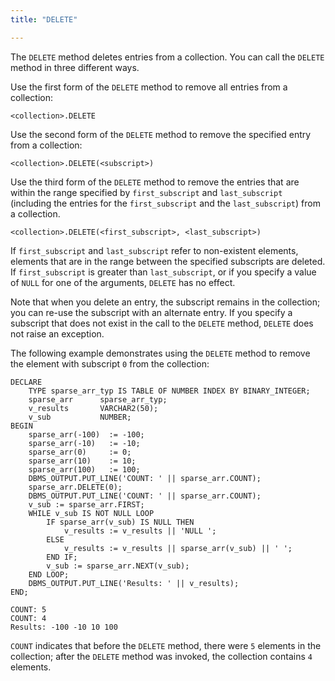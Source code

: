```yaml
---
title: "DELETE"

---
```


<div id="deletes" class="registered_link"></div>

The `DELETE` method deletes entries from a collection. You can call the `DELETE` method in three different ways.

Use the first form of the `DELETE` method to remove all entries from a collection:

```text
<collection>.DELETE
```

Use the second form of the `DELETE` method to remove the specified entry from a collection:

```text
<collection>.DELETE(<subscript>)
```

Use the third form of the `DELETE` method to remove the entries that are within the range specified by `first_subscript` and `last_subscript` (including the entries for the `first_subscript` and the `last_subscript`) from a collection.

```text
<collection>.DELETE(<first_subscript>, <last_subscript>)
```

If `first_subscript` and `last_subscript` refer to non-existent elements, elements that are in the range between the specified subscripts are deleted. If `first_subscript` is greater than `last_subscript`, or if you specify a value of `NULL` for one of the arguments, `DELETE` has no effect.

Note that when you delete an entry, the subscript remains in the collection; you can re-use the subscript with an alternate entry. If you specify a subscript that does not exist in the call to the `DELETE` method, `DELETE` does not raise an exception.

The following example demonstrates using the `DELETE` method to remove the element with subscript `0` from the collection:

```text
DECLARE
    TYPE sparse_arr_typ IS TABLE OF NUMBER INDEX BY BINARY_INTEGER;
    sparse_arr      sparse_arr_typ;
    v_results       VARCHAR2(50);
    v_sub           NUMBER;
BEGIN
    sparse_arr(-100)  := -100;
    sparse_arr(-10)   := -10;
    sparse_arr(0)     := 0;
    sparse_arr(10)    := 10;
    sparse_arr(100)   := 100;
    DBMS_OUTPUT.PUT_LINE('COUNT: ' || sparse_arr.COUNT);
    sparse_arr.DELETE(0);
    DBMS_OUTPUT.PUT_LINE('COUNT: ' || sparse_arr.COUNT);
    v_sub := sparse_arr.FIRST;
    WHILE v_sub IS NOT NULL LOOP
        IF sparse_arr(v_sub) IS NULL THEN
            v_results := v_results || 'NULL ';
        ELSE
            v_results := v_results || sparse_arr(v_sub) || ' ';
        END IF;
        v_sub := sparse_arr.NEXT(v_sub);
    END LOOP;
    DBMS_OUTPUT.PUT_LINE('Results: ' || v_results);
END;

COUNT: 5
COUNT: 4
Results: -100 -10 10 100
```

`COUNT` indicates that before the `DELETE` method, there were `5` elements in the collection; after the `DELETE` method was invoked, the collection contains `4` elements.
